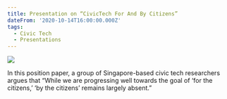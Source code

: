 ```yaml
---
title: Presentation on “CivicTech For And By Citizens”
dateFrom: '2020-10-14T16:00:00.000Z'
tags:
  - Civic Tech
  - Presentations
---
```


![](/news/civic-tech-2020.png)

In this position paper, a group of Singapore-based civic tech researchers argues that “While we are progressing well towards the goal of ‘for the citizens,’ ‘by the citizens’ remains largely absent.”
